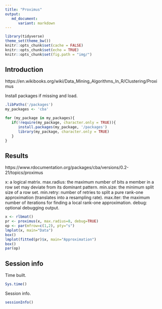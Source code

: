 ```yaml
---
title: "Proximus"
output:
   md_document:
      variant: markdown
---
```


```r
library(tidyverse)
theme_set(theme_bw())
knitr::opts_chunk$set(cache = FALSE)
knitr::opts_chunk$set(echo = TRUE)
knitr::opts_chunk$set(fig.path = "img/")
```

## Introduction

https://en.wikibooks.org/wiki/Data_Mining_Algorithms_In_R/Clustering/Proximus

Install packages if missing and load.

```r
.libPaths('/packages')
my_packages <- 'cba'

for (my_package in my_packages){
   if(!require(my_package, character.only = TRUE)){
      install.packages(my_package, '/packages')
      library(my_package, character.only = TRUE)
   }
}
```

## Results

https://www.rdocumentation.org/packages/cba/versions/0.2-21/topics/proximus

x: a logical matrix. 
max.radius: the maximum number of bits a member in a row set may deviate from its dominant pattern. 
min.size: the minimum split size of a row set. 
min.retry: number of retries to split a pure rank-one approximation (translates into a resampling rate). 
max.iter: the maximum number of iterations for finding a local rank-one approximation. 
debug: optional debugging output.

```r
x <- rlbmat()
pr <- proximus(x, max.radius=8, debug=TRUE)
op <- par(mfrow=c(1,2), pty="s")
lmplot(x, main="Data")
box()
lmplot(fitted(pr)$x, main="Approximation")
box()
par(op)
```

## Session info

Time built.

```r
Sys.time()
```

Session info.

```r
sessionInfo()
```

